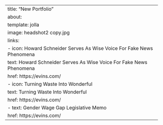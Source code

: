 ---
title: "New Portfolio"
about:
  template: jolla
  image: headshot2 copy.jpg
  links:
    - icon: Howard Schneider Serves As Wise Voice For Fake News Phenomena
      text: Howard Schneider Serves As Wise Voice For Fake News Phenomena
      href: https://evins.com/
    - icon: Turning Waste Into Wonderful
      text: Turning Waste Into Wonderful
      href: https://evins.com/
    - text: Gender Wage Gap Legislative Memo
      href: https://evins.com/
---
